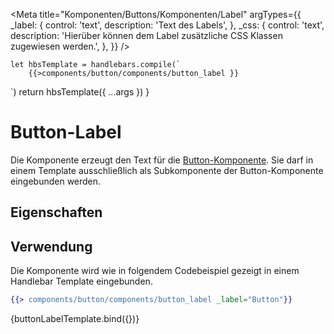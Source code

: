 
<Meta
    title="Komponenten/Buttons/Komponenten/Label"
    argTypes={{
        _label: {
            control: 'text',
            description: 'Text des Labels',
        },
        _css: {
            control: 'text',
            description: 'Hierüber können dem Label zusätzliche CSS Klassen zugewiesen werden.',
        },
    }}
/>

    let hbsTemplate = handlebars.compile(`
        {{>components/button/components/button_label }}
  `)
    return hbsTemplate({ ...args })
}

# Button-Label

Die Komponente erzeugt den Text für die [Button-Komponente](?path=/docs/komponenten-button--spielplatz). Sie darf in einem Template
ausschließlich als Subkomponente der Button-Komponente eingebunden werden.

## Eigenschaften

<ArgsTable story="Label" />

## Verwendung

Die Komponente wird wie in folgendem Codebeispiel gezeigt in einem Handlebar Template eingebunden.

```handlebars
{{> components/button/components/button_label _label="Button"}}
```

<Preview withToolbar>
    <Story
        name="Label"
        args={{
            _label: 'Button',
        }}
    >
        {buttonLabelTemplate.bind({})}
    </Story>
</Preview>
